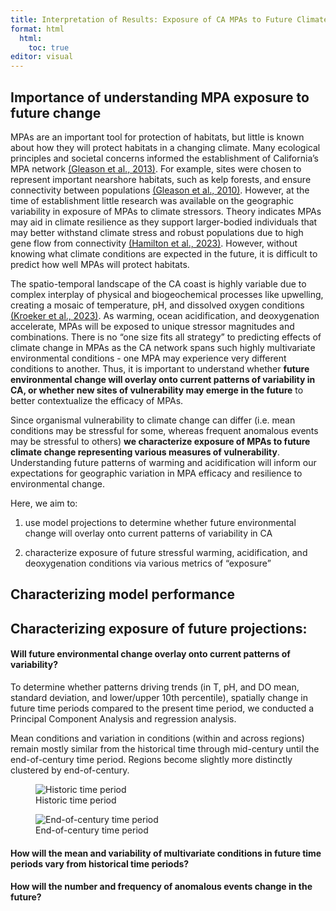 ```yaml
---
title: Interpretation of Results: Exposure of CA MPAs to Future Climate
format: html
  html:
    toc: true
editor: visual
---
```


## Importance of understanding MPA exposure to future change

MPAs are an important tool for protection of habitats, but little is known about how they will protect habitats in a changing climate. Many ecological principles and societal concerns informed the establishment of California’s MPA network [(Gleason et al., 2013)](https://www.zotero.org/google-docs/?gmaSpT). For example, sites were chosen to represent important nearshore habitats, such as kelp forests, and ensure connectivity between populations [(Gleason et al., 2010)](https://www.zotero.org/google-docs/?fHGzDW). However, at the time of establishment little research was available on the geographic variability in exposure of MPAs to climate stressors. Theory indicates MPAs may aid in climate resilience as they support larger-bodied individuals that may better withstand climate stress and robust populations due to high gene flow from connectivity [(Hamilton et al., 2023)](https://www.zotero.org/google-docs/?v5VdbD). However, without knowing what climate conditions are expected in the future, it is difficult to predict how well MPAs will protect habitats. 

The spatio-temporal landscape of the CA coast is highly variable due to complex interplay of physical and biogeochemical processes like upwelling, creating a mosaic of temperature, pH, and dissolved oxygen conditions [(Kroeker et al., 2023)](https://www.zotero.org/google-docs/?34CKMQ). As warming, ocean acidification, and deoxygenation accelerate, MPAs will be exposed to unique stressor magnitudes and combinations. There is no “one size fits all strategy” to predicting effects of climate change in MPAs as the CA network spans such highly multivariate environmental conditions - one MPA may experience very different conditions to another. Thus, it is important to understand whether **future environmental change will overlay onto current patterns of variability in CA, or whether new sites of vulnerability may emerge in the future** to better contextualize the efficacy of MPAs. 

Since organismal vulnerability to climate change can differ (i.e. mean conditions may be stressful for some, whereas frequent anomalous events may be stressful to others) **we characterize exposure of MPAs to future climate change representing various measures of vulnerability**. Understanding future patterns of warming and acidification will inform our expectations for geographic variation in MPA efficacy and resilience to environmental change.

Here, we aim to:

1.  use model projections to determine whether future environmental change will overlay onto current patterns of variability in CA

2.  characterize exposure of future stressful warming, acidification, and deoxygenation conditions via various metrics of "exposure"

## Characterizing model performance

## Characterizing exposure of future projections:

#### **Will future environmental change overlay onto current patterns of variability?**

To determine whether patterns driving trends (in T, pH, and DO mean, standard deviation, and lower/upper 10th percentile), spatially change in future time periods compared to the present time period, we conducted a Principal Component Analysis and regression analysis.

Mean conditions and variation in conditions (within and across regions) remain mostly similar from the historical time through mid-century until the end-of-century time period. Regions become slightly more distinctly clustered by end-of-century.

::: {#fig-pca layout-ncol="2"}
![Historic time period](mpaexposure_files/figure-html/plot_pca-1.png){#fig-pca-historic}

![End-of-century time period](mpaexposure_files/figure-html/plot_pca-3.png){#fig-pca-endcen}
:::

#### How will the mean and variability of multivariate conditions in future time periods vary from historical time periods?

#### How will the number and frequency of anomalous events change in the future?
